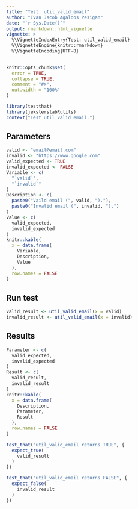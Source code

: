 ```yaml
---
title: "Test: util_valid_email"
author: "Ivan Jacob Agaloos Pesigan"
date: "`r Sys.Date()`"
output: rmarkdown::html_vignette
vignette: >
  %\VignetteIndexEntry{Test: util_valid_email}
  %\VignetteEngine{knitr::rmarkdown}
  %\VignetteEncoding{UTF-8}
---
```



```r
knitr::opts_chunk$set(
  error = TRUE,
  collapse = TRUE,
  comment = "#>",
  out.width = "100%"
)
```



```r
library(testthat)
library(jeksterslabRutils)
context("Test util_valid_email.")
```


## Parameters


```r
valid <- "email@email.com"
invalid <- "https://www.google.com"
valid_expected <- TRUE
invalid_expected <- FALSE
Variable <- c(
  "`valid`",
  "`invalid`"
)
Description <- c(
  paste0("Vaild email (", valid, ")."),
  paste0("Invalid email (", invalid, ").")
)
Value <- c(
  valid_expected,
  invalid_expected
)
knitr::kable(
  x = data.frame(
    Variable,
    Description,
    Value
  ),
  row.names = FALSE
)
```


## Run test


```r
valid_result <- util_valid_email(x = valid)
invalid_result <- util_valid_email(x = invalid)
```


## Results


```r
Parameter <- c(
  valid_expected,
  invalid_expected
)
Result <- c(
  valid_result,
  invalid_result
)
knitr::kable(
  x = data.frame(
    Description,
    Parameter,
    Result
  ),
  row.names = FALSE
)
```



```r
test_that("util_valid_email returns TRUE", {
  expect_true(
    valid_result
  )
})
```



```r
test_that("util_valid_email returns FALSE", {
  expect_false(
    invalid_result
  )
})
```


